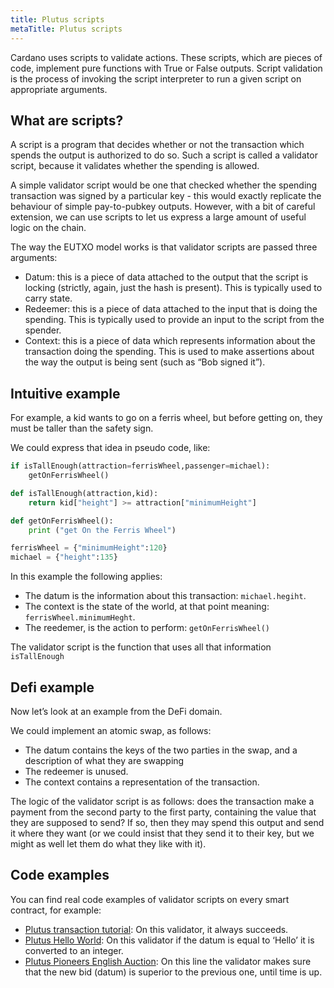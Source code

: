 ```yaml
---
title: Plutus scripts
metaTitle: Plutus scripts
---
```


Cardano uses scripts to validate actions. These scripts, which are pieces of code, implement pure functions with True or False outputs. Script validation is the process of invoking the script interpreter to run a given script on appropriate arguments.

## What are scripts?
A script is a program that decides whether or not the transaction which spends the output is authorized to do so. Such a script is called a validator script, because it validates whether the spending is allowed.

A simple validator script would be one that checked whether the spending transaction was signed by a particular key - this would exactly replicate the behaviour of simple pay-to-pubkey outputs. However, with a bit of careful extension, we can use scripts to let us express a large amount of useful logic on the chain.

The way the EUTXO model works is that validator scripts are passed three arguments:
- Datum: this is a piece of data attached to the output that the script is locking (strictly, again, just the hash is present). This is typically used to carry state.
- Redeemer: this is a piece of data attached to the input that is doing the spending. This is typically used to provide an input to the script from the spender.
- Context: this is a piece of data which represents information about the transaction doing the spending. This is used to make assertions about the way the output is being sent (such as “Bob signed it”).

## Intuitive example
For example, a kid wants to go on a ferris wheel, but before getting on, they must be taller than the safety sign.

We could express that idea in pseudo code, like:

```python
if isTallEnough(attraction=ferrisWheel,passenger=michael):
    getOnFerrisWheel()

def isTallEnough(attraction,kid):
    return kid["height"] >= attraction["minimumHeight"]

def getOnFerrisWheel():
    print ("get On the Ferris Wheel")

ferrisWheel = {"minimumHeight":120}
michael = {"height":135}
```

In this example the following applies:
- The datum is the information about this transaction: `michael.hegiht`.
- The context is the state of the world, at that point meaning: `ferrisWheel.minimumHeght`.
- The reedemer, is the action to perform: `getOnFerrisWheel()`

The validator script is the function that uses all that information `isTallEnough`

## Defi example
Now let’s look at an example from the DeFi domain.

We could implement an atomic swap, as follows:
- The datum contains the keys of the two parties in the swap, and a description of what they are swapping
- The redeemer is unused.
- The context contains a representation of the transaction.

The logic of the validator script is as follows: does the transaction make a payment from the second party to the first party, containing the value that they are supposed to send? If so, then they may spend this output and send it where they want (or we could insist that they send it to their key, but we might as well let them do what they like with it).

## Code examples
You can find real code examples of validator scripts on every smart contract, for example:

- [Plutus transaction tutorial](https://github.com/input-output-hk/Alonzo-testnet/blob/main/Alonzo-tutorials/Plutus_transactions_tutorial.md#transaction-to-lock-funds): On this validator, it always succeeds.
- [Plutus Hello World](https://github.com/input-output-hk/Alonzo-testnet/blob/e27563ec0c0c3723376f4d12881cd003a7a7157f/resources/plutus-sources/plutus-helloworld/src/Cardano/PlutusExample/HelloWorld.hs#L47): On this validator if the datum is equal to ‘Hello’ it is converted to an integer.
- [Plutus Pioneers English Auction](https://github.com/input-output-hk/plutus-pioneer-program/blob/024ebd367bf6c4003b482bfb4c6db7d745ec85aa/code/week01/src/Week01/EnglishAuction.hs#L103): On this line the validator makes sure that the new bid (datum) is superior to the previous one, until time is up.
